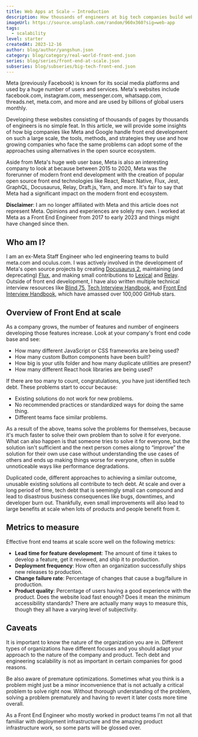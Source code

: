 ```yaml
---
title: Web Apps at Scale – Introduction
description: How thousands of engineers at big tech companies build web apps.
imageUrl: https://source.unsplash.com/random/960x360?sig=web-app
tags:
  - scalability
level: starter
createdAt: 2023-12-16
author: blog/author/yangshun.json
category: blog/category/real-world-front-end.json
series: blog/series/front-end-at-scale.json
subseries: blog/subseries/big-tech-front-end.json
---
```


Meta (previously Facebook) is known for its social media platforms and used by a huge number of users and services. Meta's websites include facebook.com, instagram.com, messenger.com, whatsapp.com, threads.net, meta.com, and more and are used by billions of global users monthly.

Developing these websites consisting of thousands of pages by thousands of engineers is no simple feat. In this article, we will provide some insights of how big companies like Meta and Google handle front end development on such a large scale, the tools, methods, and strategies they use and how growing companies who face the same problems can adopt some of the approaches using alternatives in the open source ecosystem.

Aside from Meta's huge web user base, Meta is also an interesting company to look at because between 2015 to 2020, Meta was the forerunner of modern front end development with the creation of popular open source front end technologies like React, React Native, Flux, Jest, GraphQL, Docusaurus, Relay, Draft.js, Yarn, and more. It's fair to say that Meta had a significant impact on the modern front end ecosystem.

**Disclaimer**: I am no longer affiliated with Meta and this article does not represent Meta. Opinions and experiences are solely my own. I worked at Meta as a Front End Engineer from 2017 to early 2023 and things might have changed since then.

## Who am I?

I am an ex-Meta Staff Engineer who led engineering teams to build meta.com and oculus.com. I was actively involved in the development of Meta's open source projects by creating [Docusaurus 2](https://docusaurus.io/), maintaining (and deprecating) [Flux](https://github.com/facebookarchive/flux), and making small contributions to [Lexical](https://lexical.dev/) and [Relay](https://relay.dev/). Outside of front end development, I have also written multiple technical interview resources like [Blind 75](https://leetcode.com/discuss/general-discussion/460599/blind-75-leetcode-questions), [Tech Interview Handbook](https://www.techinterviewhandbook.org/), and [Front End Interview Handbook](https://www.frontendinterviewhandbook.com/), which have amassed over 100,000 GitHub stars.

## Overview of Front End at scale

As a company grows, the number of features and number of engineers developing those features increase. Look at your company's front end code base and see:

- How many different JavaScript or CSS frameworks are being used?
- How many custom Button components have been built?
- How big is your utils folder and how many duplicate utilities are present?
- How many different React hook libraries are being used?

If there are too many to count, congratulations, you have just identified tech debt. These problems start to occur because:

- Existing solutions do not work for new problems.
- No recommended practices or standardized ways for doing the same thing.
- Different teams face similar problems.

As a result of the above, teams solve the problems for themselves, because it's much faster to solve their own problem than to solve it for everyone. What can also happen is that someone tries to solve it for everyone, but the solution isn't sufficient and the next person comes along to “improve” the solution for their own use case without understanding the use cases of others and ends up making things worse for everyone, often in subtle unnoticeable ways like performance degradations.

Duplicated code, different approaches to achieving a similar outcome, unusable existing solutions all contribute to tech debt. At scale and over a long period of time, tech debt that is seemingly small can compound and lead to disastrous business consequences like bugs, downtimes, and developer burn out. Thankfully, even small improvements will also lead to large benefits at scale when lots of products and people benefit from it.

## Metrics to measure

Effective front end teams at scale score well on the following metrics:

- **Lead time for feature development**: The amount of time it takes to develop a feature, get it reviewed, and ship it to production.
- **Deployment frequency**: How often an organization successfully ships new releases to production.
- **Change failure rate**: Percentage of changes that cause a bug/failure in production.
- **Product quality**: Percentage of users having a good experience with the product. Does the website load fast enough? Does it mean the minimum accessibility standards? There are actually many ways to measure this, though they all have a varying level of subjectivity.

## Caveats

It is important to know the nature of the organization you are in. Different types of organizations have different focuses and you should adapt your approach to the nature of the company and product. Tech debt and engineering scalability is not as important in certain companies for good reasons.

Be also aware of premature optimizations. Sometimes what you think is a problem might just be a minor inconvenience that is not actually a critical problem to solve right now. Without thorough understanding of the problem, solving a problem prematurely and having to revert it later costs more time overall.

As a Front End Engineer who mostly worked in product teams I'm not all that familiar with deployment infrastructure and the amazing product infrastructure work, so some parts will be glossed over.
